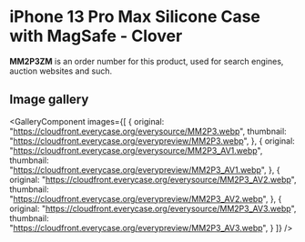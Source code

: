 
# iPhone 13 Pro Max Silicone Case with MagSafe - Clover

<Callout type='info' emoji='👉🏻'>**MM2P3ZM** is an order number for this product, used for search engines, auction websites and such.</Callout>

## Image gallery

<GalleryComponent
    images={[
      {
        original: "https://cloudfront.everycase.org/everysource/MM2P3.webp",
        thumbnail: "https://cloudfront.everycase.org/everypreview/MM2P3.webp",
      },
      {
        original: "https://cloudfront.everycase.org/everysource/MM2P3_AV1.webp",
        thumbnail: "https://cloudfront.everycase.org/everypreview/MM2P3_AV1.webp",
      },
      {
        original: "https://cloudfront.everycase.org/everysource/MM2P3_AV2.webp",
        thumbnail: "https://cloudfront.everycase.org/everypreview/MM2P3_AV2.webp",
      },
      {
        original: "https://cloudfront.everycase.org/everysource/MM2P3_AV3.webp",
        thumbnail: "https://cloudfront.everycase.org/everypreview/MM2P3_AV3.webp",
      }
    ]}
  />
